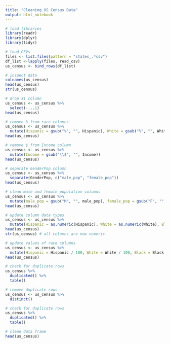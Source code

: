 ```yaml
---
title: "Cleaning US Census Data"
output: html_notebook
---
```


```r
# load libraries
library(readr)
library(dplyr)
library(tidyr)
```

```r
# load CSVs
files <- list.files(pattern = "states_.*csv")
df_list <-lapply(files, read_csv)
us_census <- bind_rows(df_list)
```

```r
# inspect data
colnames(us_census)
head(us_census)
str(us_census)
```

```r
# drop X1 column
us_census <- us_census %>%
  select(-...1)
head(us_census)
```

```r
# remove % from race columns
us_census <- us_census %>%
  mutate(Hispanic = gsub("%", "", Hispanic), White = gsub("%", "", White), Black = gsub("%", "", Black), Native = gsub("%", "", Native), Asian = gsub("%", "", Asian), Pacific = gsub("%", "", Pacific))
head(us_census)
```

```r
# remove $ from Income column
us_census <- us_census %>%
  mutate(Income = gsub("\\$", "", Income))
head(us_census)
```

```r
# separate GenderPop column
us_census <- us_census %>%
  separate(GenderPop, c("male_pop", "female_pop"))
head(us_census)
```

```r
# clean male and female population columns
us_census <- us_census %>%
  mutate(male_pop = gsub("M", "", male_pop), female_pop = gsub("F", "", female_pop))
head(us_census)
```

```r
# update column data types
us_census <- us_census %>%
  mutate(Hispanic = as.numeric(Hispanic), White = as.numeric(White), Black = as.numeric(Black), Native = as.numeric(Native), Asian = as.numeric(Asian), Pacific = as.numeric(Pacific), Income = as.numeric(Income), male_pop = as.numeric(male_pop), female_pop = as.numeric(female_pop))
head(us_census)
str(us_census) # all columns are now numeric
```

```r
# update values of race columns
us_census <- us_census %>%
  mutate(Hispanic = Hispanic / 100, White = White / 100, Black = Black / 100, Native = Native / 100, Asian = Asian / 100, Pacific = Pacific / 100)
head(us_census)
```

```r
# check for duplicate rows
us_census %>%
  duplicated() %>%
  table()
```

```r
# remove duplicate rows
us_census <- us_census %>%
  distinct()
```

```r
# check for duplicate rows
us_census %>%
  duplicated() %>%
  table()
```

```r
# clean data frame
head(us_census)
```
